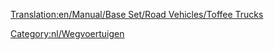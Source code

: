[[Translation:en/Manual/Base Set/Road Vehicles/Toffee Trucks]]

{{nl/Wegvoertuig|name     = MightyMover Toffeetruck
  |img      = MightyMover_toffee.png
  |price    = £4.798 (€ 9.596)
  |speed    = 48 km/h
  |annual   = £421 (€ 842)
  |designed = 1935
  |life     = 15
  |capacity = 17 ton toffee
}}
{{nl/Wegvoertuig|name     = Powernaught Toffeetruck
  |img      = Powernaught_toffee.png
  |price    = £6.029 (€ 12.058)
  |speed    = 88 km/h
  |annual   = £787 (€ 1.574)
  |designed = 1977
  |life     = 15
  |capacity = 19 ton toffee
}}
{{nl/Wegvoertuig|name     = Wizzowow Toffeetruck
  |img      = Wizzowow_toffee.png
  |price    = £6.439 (€ 12.878)
  |speed    = 112 Km/h
  |annual   = £1.125 (€ 2.250)
  |designed = 2014
  |life     = 15
  |capacity = 22 ton toffee
}}

[[Category:nl/Wegvoertuigen]]